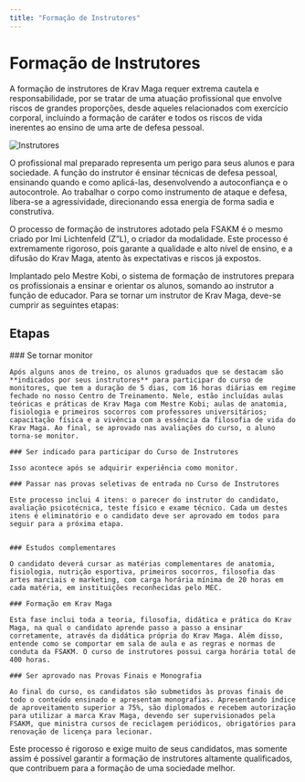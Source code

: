 ```yaml
---
title: "Formação de Instrutores"
---
```



# Formação de Instrutores

A formação de instrutores de Krav Maga requer extrema cautela e responsabilidade, por se tratar de uma atuação profissional que envolve riscos de grandes proporções, desde aqueles relacionados com exercício corporal, incluindo a formação de caráter e todos os riscos de vida inerentes ao ensino de uma arte de defesa pessoal.

<Image
  src="/pt/images/federacao/formacao-de-instrutores/header-fromacao-de-instrutores.jpg"
  alt="Instrutores"
  width={832}
  height={300}
  className="mx-auto my-8 mb-4 h-auto w-full text-center"
/>

O profissional mal preparado representa um perigo para seus alunos e para sociedade. A função do instrutor é ensinar técnicas de defesa pessoal, ensinando quando e como aplicá-las, desenvolvendo a autoconfiança e o autocontrole. Ao trabalhar o corpo como instrumento de ataque e defesa, libera-se a agressividade, direcionando essa energia de forma sadia e construtiva.

<div className="my-12">
  <YouTubeEmbed videoid="DvMz8PJzRXo" />
</div>

O processo de formação de instrutores adotado pela FSAKM é o mesmo criado por Imi Lichtenfeld (Z”L), o criador da modalidade. Este processo é extremamente rigoroso, pois garante a qualidade e alto nível de ensino, e a difusão do Krav Maga, atento às expectativas e riscos já expostos.

<div className="carousel mx-auto my-12">
  <Gallery>
    <GalleryItem
      src="/pt/images/federacao/formacao-de-instrutores/2025_formacao1.jpg"
      title="Seminário Internacional de instrutores 2025"
    />
    <GalleryItem
      src="/pt/images/federacao/formacao-de-instrutores/2025_formacao2.jpg"
      title="Seminário Internacional de instrutores 2025"
    />
    <GalleryItem
      src="/pt/images/federacao/formacao-de-instrutores/monitor1.jpg"
      title=""
    />
    <GalleryItem
      src="/pt/images/federacao/formacao-de-instrutores/monitor2.jpg"
      title=""
    />
    <GalleryItem
      src="/pt/images/federacao/formacao-de-instrutores/monitor3.jpg"
      title=""
    />
    <GalleryItem
      src="/pt/images/federacao/formacao-de-instrutores/monitor4.jpg"
      title=""
    />
    <GalleryItem
      src="/pt/images/federacao/formacao-de-instrutores/monitor5.jpg"
      title=""
    />
    <GalleryItem
      src="/pt/images/federacao/formacao-de-instrutores/monitor6.jpg"
      title=""
    />
    <GalleryItem
      src="/pt/images/federacao/formacao-de-instrutores/instrutor1.jpg"
      title=""
    />
    <GalleryItem
      src="/pt/images/federacao/formacao-de-instrutores/instrutor2.jpg"
      title=""
    />
    <GalleryItem
      src="/pt/images/federacao/formacao-de-instrutores/instrutor3.jpg"
      title=""
    />
  </Gallery>
</div>

Implantado pelo Mestre Kobi, o sistema de formação de instrutores prepara os profissionais a ensinar e orientar os alunos, somando ao instrutor a função de educador. Para se tornar um instrutor de Krav Maga, deve-se cumprir as seguintes etapas:

## Etapas

<Steps>
    ### Se tornar monitor

    Após alguns anos de treino, os alunos graduados que se destacam são **indicados por seus instrutores** para participar do curso de monitores, que tem a duração de 5 dias, com 16 horas diárias em regime fechado no nosso Centro de Treinamento. Nele, estão incluídas aulas teóricas e práticas de Krav Maga com Mestre Kobi; aulas de anatomia, fisiologia e primeiros socorros com professores universitários; capacitação física e a vivência com a essência da filosofia de vida do Krav Maga. Ao final, se aprovado nas avaliações do curso, o aluno torna-se monitor.

    ### Ser indicado para participar do Curso de Instrutores

    Isso acontece após se adquirir experiência como monitor.

    ### Passar nas provas seletivas de entrada no Curso de Instrutores

    Este processo inclui 4 itens: o parecer do instrutor do candidato, avaliação psicotécnica, teste físico e exame técnico. Cada um destes itens é eliminatório e o candidato deve ser aprovado em todos para seguir para a próxima etapa.


    ### Estudos complementares

    O candidato deverá cursar as matérias complementares de anatomia, fisiologia, nutrição esportiva, primeiros socorros, filosofia das artes marciais e marketing, com carga horária mínima de 20 horas em cada matéria, em instituições reconhecidas pelo MEC.

    ### Formação em Krav Maga

    Esta fase inclui toda a teoria, filosofia, didática e prática do Krav Maga, na qual o candidato aprende passo a passo a ensinar corretamente, através da didática própria do Krav Maga. Além disso, entende como se comportar em sala de aula e as regras e normas de conduta da FSAKM. O curso de instrutores possui carga horária total de 400 horas.

    ### Ser aprovado nas Provas Finais e Monografia

    Ao final do curso, os candidatos são submetidos às provas finais de todo o conteúdo ensinado e apresentam monografias. Apresentando índice de aproveitamento superior a 75%, são diplomados e recebem autorização para utilizar a marca Krav Maga, devendo ser supervisionados pela FSAKM, que ministra cursos de reciclagem periódicos, obrigatórios para renovação de licença para lecionar.

</Steps>

Este processo é rigoroso e exige muito de seus candidatos, mas somente assim é possível garantir a formação de instrutores altamente qualificados, que contribuem para a formação de uma sociedade melhor.
